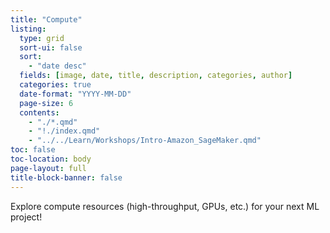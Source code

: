 ```yaml
---
title: "Compute"
listing:
  type: grid
  sort-ui: false
  sort:
    - "date desc"
  fields: [image, date, title, description, categories, author]
  categories: true
  date-format: "YYYY-MM-DD"
  page-size: 6
  contents:
    - "./*.qmd"
    - "!./index.qmd"
    - "../../Learn/Workshops/Intro-Amazon_SageMaker.qmd"
toc: false
toc-location: body
page-layout: full
title-block-banner: false
---
```

Explore compute resources (high-throughput, GPUs, etc.) for your next ML project!